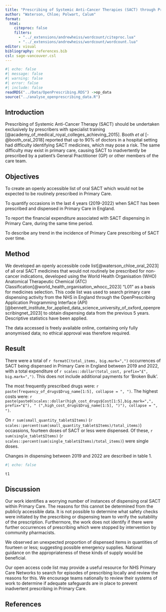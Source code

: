 ```yaml
---
title: "Prescribing of Systemic Anti-Cancer Therapies (SACT) through Primary Care in England"
author: "Waterson, Chloe; Polwart, Calum"
format: 
  html:
    citeproc: false
    filters: 
      - "../_extensions/andrewheiss/wordcount/citeproc.lua"
      - "../_extensions/andrewheiss/wordcount/wordcount.lua"
editor: visual
bibliography: references.bib
csl: sage-vancouver.csl
---
```


<!--#  Sentences in these blocks are from the marking scheme for maximum points (10 points each section. Need 18 to accept)-->

<!--# You will be allowed a maximum of 500 words, excluding references, in the abstract boxes. The abstract can contain a maximum of 1 table or figure. It is suggested that the abstract is prepared in Word first and a word count performed as the electronic submission software will not accept more than 500 words -->

<!--# Format of abstract: An abstract should start with an introduction to the background of the investigation and a clear statement of the aims/objectives of the work. A statement of the methods used should follow including, for example, numbers of subjects in the study and means of collection of data. Results should be clearly stated with, if appropriate, statistical support. The abstract should end with a discussion/conclusion. In general, the abstract should be informative and contain as much detail as possible. Note that references should be in Vancouver style. A maximum of 5 references will be allowed. -->

```r
#| echo: false
#| message: false
#| warning: false
#| error: false
#| include: false
readRDS("../Data/OpenPrescribing.RDS") ->op_data
source("../analyse_openprescribing_data.R")
```

## Introduction

Prescribing of Systemic Anti-Cancer Therapy (SACT) should be undertaken exclusively by prescribers with specialist training [@academy_of_medical_royal_colleges_achieving_2015]. Booth *et al* [-@booth_oral_2018] reported that up to 90% of doctors in a hospital setting had difficulty identifying SACT medicines, which may pose a risk. The same difficulty may exist in primary care, causing SACT to inadvertently be prescribed by a patient's General Practitioner (GP) or other members of the care team.

## Objectives

<!--#  Aims or objectives given are clear, concise and SMART -->

To create an openly accessible list of oral SACT which would not be expected to be routinely prescribed in Primary Care.

To quantify occasions in the last 4 years (2019-2022) when SACT has been prescribed and dispensed in Primary Care in England.

To report the financial expenditure associated with SACT dispensing in Primary Care, during the same time period.

To describe any trend in the incidence of Primary Care prescribing of SACT over time.

## Method

<!--# Methodology fully explained and appropriate for objectives  -->

We developed an openly accessible code list[@waterson_chloe_oral_2023] of all oral SACT medicines that would not routinely be prescribed for non-cancer indications, developed using the World Health Organisation (WHO) Anatomical Therapeutic Chemical (ATC) Classification[@world_health_organisation_whocc_2023] "L01" as a basis for medicines selection. This code list was used to search primary care dispensing activity from the NHS in England through the OpenPrescribing Application Programming Interface (API)[@bennett_institute_for_applied_data_science_university_of_oxford_openprescribingnet_2023] to obtain dispensing data from the previous 5 years. Descriptive statistics have been applied.

The data accessed is freely available online, containing only fully anonymised data; no ethical approval was therefore required.

## Result

<!--# Results and/or outcomes reported, related to all aims/objectives and discussed/justified fully and critically -->

<!--# Wholly original, new evidence OR new methodology -->

<!--# Significant service improvement and relevance. ALL members would be able to apply this work -->

There were a total of `r formatC(total_items, big.mark=",")` occurrences of SACT being dispensed in Primary Care in England between 2019 and 2022, with a total expenditure of `r scales::dollar(total_cost, prefix="£", big.mark=",")`. This does not include additional payments for 'Broken Bulk'.

The most frequently prescribed drugs were: `r paste(frequency_of_drugs$Drug_name[1:5], collapse = ", ")`. The highest costs were: `r paste(paste0(scales::dollar(high_cost_drugs$Cost[1:5],big.mark=",", prefix="£"), " (",high_cost_drugs$Drug_name[1:5], ")"), collapse = ", ")`.

On `r sum(small_quantity_tablet$Items)` (`r scales::percent(sum(small_quantity_tablet$Items)/total_items)`) occassions, fourteen doses of SACT or less were dispensed. Of these, `r sum(single_tablet$Items)` (`r scales::percent(sum(single_tablet$Items)/total_items)`) were single doses.

Changes in dispensing between 2019 and 2022 are described in table 1.

```r
#| echo: false

t1
```

## Discussion

Our work identifies a worrying number of instances of dispensing oral SACT within Primary Care. The reasons for this cannot be determined from the publicly accessible data. It is not possible to determine what safety checks were initiated by the prescribing or dispensing team to verify the suitability of the prescription. Furthermore, the work does not identify if there were further occurrences of prescribing which were stopped by intervention by community pharmacists.

We observed an unexpected proportion of dispensed items in quantities of fourteen or less; suggesting possible emergency supplies. National guidance on the appropriateness of these kinds of supply would be beneficial.

Our open access code list may provide a useful resource for NHS Primary Care Networks to search for episodes of prescribing locally and review the reasons for this. We encourage teams nationally to review their systems of work to determine if adequate safeguards are in place to prevent inadvertent prescribing in Primary Care.

## References

::: {#refs}
:::
